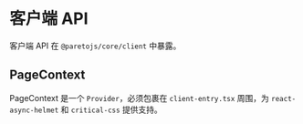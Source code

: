 # 客户端 API

客户端 API 在 `@paretojs/core/client` 中暴露。

## PageContext

PageContext 是一个 `Provider`，必须包裹在 `client-entry.tsx` 周围，为 `react-async-helmet` 和 `critical-css` 提供支持。
